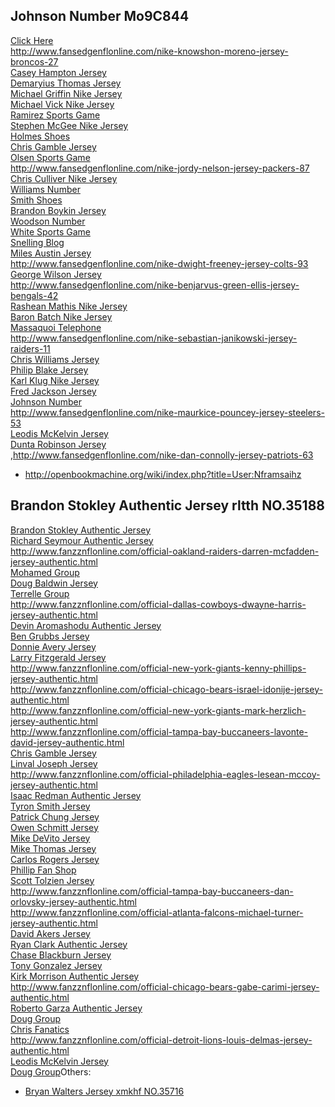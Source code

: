 == Johnson Number Mo9C844 ==

[http://www.fansedgenflonline.com/ Click Here]<br>[http://www.fansedgenflonline.com/nike-knowshon-moreno-jersey-broncos-27 http://www.fansedgenflonline.com/nike-knowshon-moreno-jersey-broncos-27]<br>[http://www.fansedgenflonline.com/nike-casey-hampton-jersey-steelers-98 Casey Hampton Jersey]<br>[http://www.fansedgenflonline.com/nike-demaryius-thomas-jersey-broncos-88 Demaryius Thomas Jersey]<br>[http://www.fansedgenflonline.com/nike-michael-griffin-jersey-titans-33 Michael Griffin Nike Jersey]<br>[http://www.fansedgenflonline.com/nike-michael-vick-jersey-eagles-7 Michael Vick Nike Jersey]<br>[http://www.fansedgenflonline.com/nike-manny-ramirez-jersey-broncos-65 Ramirez Sports Game]<br>[http://www.fansedgenflonline.com/nike-stephen-mcgee-jersey-cowboys-7 Stephen McGee Nike Jersey]<br>[http://www.fansedgenflonline.com/nike-santonio-holmes-jersey-jets-10 Holmes Shoes]<br>[http://www.fansedgenflonline.com/nike-chris-gamble-jersey-panthers-20 Chris Gamble Jersey]<br>[http://www.fansedgenflonline.com/nike-greg-olsen-jersey-panthers-88 Olsen Sports Game]<br>[http://www.fansedgenflonline.com/nike-jordy-nelson-jersey-packers-87 http://www.fansedgenflonline.com/nike-jordy-nelson-jersey-packers-87]<br>[http://www.fansedgenflonline.com/nike-chris-culliver-jersey-49ers-29 Chris Culliver Nike Jersey]<br>[http://www.fansedgenflonline.com/nike-derrick-williams-jersey-steelers-15 Williams Number]<br>[http://www.fansedgenflonline.com/nike-sean-smith-jersey-dolphins-24 Smith Shoes]<br>[http://www.fansedgenflonline.com/nike-brandon-boykin-jersey-eagles-22 Brandon Boykin Jersey]<br>[http://www.fansedgenflonline.com/nike-charles-woodson-jersey-packers-21 Woodson Number]<br>[http://www.fansedgenflonline.com/nike-roddy-white-jersey-falcons-84 White Sports Game]<br>[http://www.fansedgenflonline.com/nike-jason-snelling-jersey-falcons-44 Snelling Blog]<br>[http://www.fansedgenflonline.com/nike-miles-austin-jersey-cowboys-19 Miles Austin Jersey]<br>[http://www.fansedgenflonline.com/nike-dwight-freeney-jersey-colts-93 http://www.fansedgenflonline.com/nike-dwight-freeney-jersey-colts-93]<br>[http://www.fansedgenflonline.com/nike-george-wilson-jersey-bills-37 George Wilson Jersey]<br>[http://www.fansedgenflonline.com/nike-benjarvus-green-ellis-jersey-bengals-42 http://www.fansedgenflonline.com/nike-benjarvus-green-ellis-jersey-bengals-42]<br>[http://www.fansedgenflonline.com/nike-rashean-mathis-jersey-jaguars-27 Rashean Mathis Nike Jersey]<br>[http://www.fansedgenflonline.com/nike-baron-batch-jersey-steelers-20 Baron Batch Nike Jersey]<br>[http://www.fansedgenflonline.com/nike-mohamed-massaquoi-jersey-browns-11 Massaquoi Telephone]<br>[http://www.fansedgenflonline.com/nike-sebastian-janikowski-jersey-raiders-11 http://www.fansedgenflonline.com/nike-sebastian-janikowski-jersey-raiders-11]<br>[http://www.fansedgenflonline.com/nike-chris-williams-jersey-bears-74 Chris Williams Jersey]<br>[http://www.fansedgenflonline.com/nike-philip-blake-jersey-broncos-64 Philip Blake Jersey]<br>[http://www.fansedgenflonline.com/nike-karl-klug-jersey-titans-97 Karl Klug Nike Jersey]<br>[http://www.fansedgenflonline.com/nike-fred-jackson-jersey-bills-22 Fred Jackson Jersey]<br>[http://www.fansedgenflonline.com/nike-derrick-johnson-jersey-chiefs-56 Johnson Number]<br>[http://www.fansedgenflonline.com/nike-maurkice-pouncey-jersey-steelers-53 http://www.fansedgenflonline.com/nike-maurkice-pouncey-jersey-steelers-53]<br>[http://www.fansedgenflonline.com/nike-leodis-mckelvin-jersey-bills-21 Leodis McKelvin Jersey]<br>[http://www.fansedgenflonline.com/nike-dunta-robinson-jersey-falcons-23 Dunta Robinson Jersey]<br>,[http://www.fansedgenflonline.com/nike-dan-connolly-jersey-patriots-63 http://www.fansedgenflonline.com/nike-dan-connolly-jersey-patriots-63]<ul>
  
   <li><a href="http://openbookmachine.org/wiki/index.php?title=User:Nframsaihz" target="_blank">http://openbookmachine.org/wiki/index.php?title=User:Nframsaihz</a></li>
  
 </ul>

== Brandon Stokley Authentic Jersey rltth NO.35188 ==

[http://www.fanzznflonline.com/official-denver-broncos-brandon-stokley-jersey-authentic.html Brandon Stokley Authentic Jersey]<br>[http://www.fanzznflonline.com/official-oakland-raiders-richard-seymour-jersey-authentic.html Richard Seymour Authentic Jersey]<br>[http://www.fanzznflonline.com/official-oakland-raiders-darren-mcfadden-jersey-authentic.html http://www.fanzznflonline.com/official-oakland-raiders-darren-mcfadden-jersey-authentic.html]<br>[http://www.fanzznflonline.com/official-cincinnati-bengals-mohamed-sanu-jersey-authentic.html Mohamed Group]<br>[http://www.fanzznflonline.com/official-seattle-seahawks-doug-baldwin-jersey-authentic.html Doug Baldwin Jersey]<br>[http://www.fanzznflonline.com/official-oakland-raiders-terrelle-pryor-jersey-authentic.html Terrelle Group]<br>[http://www.fanzznflonline.com/official-dallas-cowboys-dwayne-harris-jersey-authentic.html http://www.fanzznflonline.com/official-dallas-cowboys-dwayne-harris-jersey-authentic.html]<br>[http://www.fanzznflonline.com/official-minnesota-vikings-devin-aromashodu-jersey-authentic.html Devin Aromashodu Authentic Jersey]<br>[http://www.fanzznflonline.com/official-new-orleans-saints-ben-grubbs-jersey-authentic.html Ben Grubbs Jersey]<br>[http://www.fanzznflonline.com/official-indianapolis-colts-donnie-avery-jersey-authentic.html Donnie Avery Jersey]<br>[http://www.fanzznflonline.com/official-arizona-cardinals-larry-fitzgerald-jersey-authentic.html Larry Fitzgerald Jersey]<br>[http://www.fanzznflonline.com/official-new-york-giants-kenny-phillips-jersey-authentic.html http://www.fanzznflonline.com/official-new-york-giants-kenny-phillips-jersey-authentic.html]<br>[http://www.fanzznflonline.com/official-chicago-bears-israel-idonije-jersey-authentic.html http://www.fanzznflonline.com/official-chicago-bears-israel-idonije-jersey-authentic.html]<br>[http://www.fanzznflonline.com/official-new-york-giants-mark-herzlich-jersey-authentic.html http://www.fanzznflonline.com/official-new-york-giants-mark-herzlich-jersey-authentic.html]<br>[http://www.fanzznflonline.com/official-tampa-bay-buccaneers-lavonte-david-jersey-authentic.html http://www.fanzznflonline.com/official-tampa-bay-buccaneers-lavonte-david-jersey-authentic.html]<br>[http://www.fanzznflonline.com/official-carolina-panthers-chris-gamble-jersey-authentic.html Chris Gamble Jersey]<br>[http://www.fanzznflonline.com/official-new-york-giants-linval-joseph-jersey-authentic.html Linval Joseph Jersey]<br>[http://www.fanzznflonline.com/official-philadelphia-eagles-lesean-mccoy-jersey-authentic.html http://www.fanzznflonline.com/official-philadelphia-eagles-lesean-mccoy-jersey-authentic.html]<br>[http://www.fanzznflonline.com/official-pittsburgh-steelers-isaac-redman-jersey-authentic.html Isaac Redman Authentic Jersey]<br>[http://www.fanzznflonline.com/official-dallas-cowboys-tyron-smith-jersey-authentic.html Tyron Smith Jersey]<br>[http://www.fanzznflonline.com/official-new-england-patriots-patrick-chung-jersey-authentic.html Patrick Chung Jersey]<br>[http://www.fanzznflonline.com/official-oakland-raiders-owen-schmitt-jersey-authentic.html Owen Schmitt Jersey]<br>[http://www.fanzznflonline.com/official-new-york-jets-mike-devito-jersey-authentic.html Mike DeVito Jersey]<br>[http://www.fanzznflonline.com/official-jacksonville-jaguars-mike-thomas-jersey-authentic.html Mike Thomas Jersey]<br>[http://www.fanzznflonline.com/official-san-francisco-49ers-carlos-rogers-jersey-authentic.html Carlos Rogers Jersey]<br>[http://www.fanzznflonline.com/official-dallas-cowboys-phillip-tanner-jersey-authentic.html Phillip Fan Shop]<br>[http://www.fanzznflonline.com/official-san-francisco-49ers-scott-tolzien-jersey-authentic.html Scott Tolzien Jersey]<br>[http://www.fanzznflonline.com/official-tampa-bay-buccaneers-dan-orlovsky-jersey-authentic.html http://www.fanzznflonline.com/official-tampa-bay-buccaneers-dan-orlovsky-jersey-authentic.html]<br>[http://www.fanzznflonline.com/official-atlanta-falcons-michael-turner-jersey-authentic.html http://www.fanzznflonline.com/official-atlanta-falcons-michael-turner-jersey-authentic.html]<br>[http://www.fanzznflonline.com/official-san-francisco-49ers-david-akers-jersey-authentic.html David Akers Jersey]<br>[http://www.fanzznflonline.com/official-pittsburgh-steelers-ryan-clark-jersey-authentic.html Ryan Clark Authentic Jersey]<br>[http://www.fanzznflonline.com/official-new-york-giants-chase-blackburn-jersey-authentic.html Chase Blackburn Jersey]<br>[http://www.fanzznflonline.com/official-atlanta-falcons-tony-gonzalez-jersey-authentic.html Tony Gonzalez Jersey]<br>[http://www.fanzznflonline.com/official-buffalo-bills-kirk-morrison-jersey-authentic.html Kirk Morrison Authentic Jersey]<br>[http://www.fanzznflonline.com/official-chicago-bears-gabe-carimi-jersey-authentic.html http://www.fanzznflonline.com/official-chicago-bears-gabe-carimi-jersey-authentic.html]<br>[http://www.fanzznflonline.com/official-chicago-bears-roberto-garza-jersey-authentic.html Roberto Garza Authentic Jersey]<br>[http://www.fanzznflonline.com/official-tampa-bay-buccaneers-doug-martin-jersey-authentic.html Doug Group]<br>[http://www.fanzznflonline.com/official-philadelphia-eagles-chris-polk-jersey-authentic.html Chris Fanatics]<br>[http://www.fanzznflonline.com/official-detroit-lions-louis-delmas-jersey-authentic.html http://www.fanzznflonline.com/official-detroit-lions-louis-delmas-jersey-authentic.html]<br>[http://www.fanzznflonline.com/official-buffalo-bills-leodis-mckelvin-jersey-authentic.html Leodis McKelvin Jersey]<br> [http://www.fanzznflonline.com/official-tampa-bay-buccaneers-doug-martin-jersey-authentic.html Doug Group]Others:
 <ul>
  
   <li>[http://opensourcebestpractices.com/wiki/index.php?title=User:Nfjetswkmn#Bryan_Walters_Jersey_xmkhf_NO.35716 Bryan Walters Jersey xmkhf NO.35716]</li>
  
 </ul>